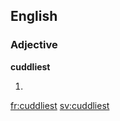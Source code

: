 ==English==

===Adjective===
'''cuddliest'''

# {{superlative of|cuddly}}

[[fr:cuddliest]]
[[sv:cuddliest]]